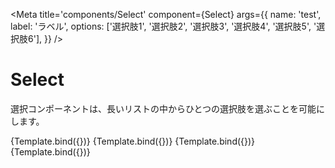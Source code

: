 

<Meta
  title='components/Select'
  component={Select}
  args={{
    name: 'test',
    label: 'ラベル',
    options: ['選択肢1', '選択肢2', '選択肢3', '選択肢4', '選択肢5', '選択肢6'],
  }}
/>


# Select

選択コンポーネントは、長いリストの中からひとつの選択肢を選ぶことを可能にします。

<Canvas isColumn>
  <Story
    name='Default'
    args={{
      helperText: 'ヘルパーテキストが入ります。',
    }}
  >
    {Template.bind({})}
  </Story>
  <Story
    name='Selected'
    args={{
      value: '選択肢1',
      required: true,
    }}
  >
    {Template.bind({})}
  </Story>
  <Story
    name='Error'
    args={{
      required: true,
      errorText: 'エラーテキストが入ります。',
    }}
  >
    {Template.bind({})}
  </Story>
  <Story
    name='Disabled'
    args={{
      disabled: true,
    }}
  >
    {Template.bind({})}
  </Story>
</Canvas>

<ArgsTable of={Select} />
